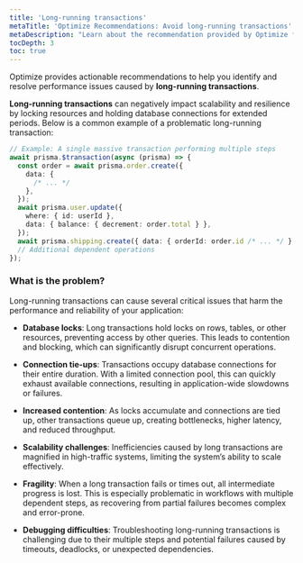 ```yaml
---
title: 'Long-running transactions'
metaTitle: 'Optimize Recommendations: Avoid long-running transactions'
metaDescription: "Learn about the recommendation provided by Optimize for long-running transaction."
tocDepth: 3
toc: true
---
```


Optimize provides actionable recommendations to help you identify and resolve performance issues caused by **long-running transactions**.

**Long-running transactions** can negatively impact scalability and resilience by locking resources and holding database connections for extended periods. Below is a common example of a problematic long-running transaction:

```ts
// Example: A single massive transaction performing multiple steps
await prisma.$transaction(async (prisma) => {
  const order = await prisma.order.create({
    data: {
      /* ... */
    },
  });
  await prisma.user.update({
    where: { id: userId },
    data: { balance: { decrement: order.total } },
  });
  await prisma.shipping.create({ data: { orderId: order.id /* ... */ } });
  // Additional dependent operations
});
```

### What is the problem?

Long-running transactions can cause several critical issues that harm the performance and reliability of your application:

- **Database locks**: Long transactions hold locks on rows, tables, or other resources, preventing access by other queries. This leads to contention and blocking, which can significantly disrupt concurrent operations.

- **Connection tie-ups**: Transactions occupy database connections for their entire duration. With a limited connection pool, this can quickly exhaust available connections, resulting in application-wide slowdowns or failures.

- **Increased contention**: As locks accumulate and connections are tied up, other transactions queue up, creating bottlenecks, higher latency, and reduced throughput.

- **Scalability challenges**: Inefficiencies caused by long transactions are magnified in high-traffic systems, limiting the system’s ability to scale effectively.

- **Fragility**: When a long transaction fails or times out, all intermediate progress is lost. This is especially problematic in workflows with multiple dependent steps, as recovering from partial failures becomes complex and error-prone.

- **Debugging difficulties**: Troubleshooting long-running transactions is challenging due to their multiple steps and potential failures caused by timeouts, deadlocks, or unexpected dependencies.
